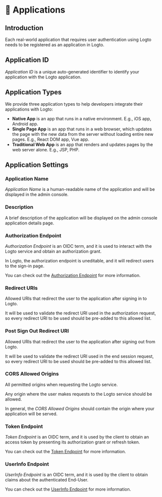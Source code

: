# 📱 Applications

## Introduction

Each real-world application that requires user authentication using Logto needs to be registered as an application in Logto.

## Application ID

_Application ID_ is a unique auto-generated identifier to identify your application with the Logto application.

## Application Types

We provide three application types to help developers integrate their applications with Logto:

- **Native App** is an app that runs in a native environment. E.g., iOS app, Android app.
- **Single Page App** is an app that runs in a web browser, which updates the page with the new data from the server without loading entire new pages. E.g., React DOM app, Vue app.
- **Traditional Web App** is an app that renders and updates pages by the web server alone. E.g., JSP, PHP.

## Application Settings

### Application Name

_Application Name_ is a human-readable name of the application and will be displayed in the admin console.

### Description

A brief description of the application will be displayed on the admin console application details page.

### Authorization Endpoint

_Authorization Endpoint_ is an OIDC term, and it is used to interact with the Logto service and obtain an authorization grant.

In Logto, the authorization endpoint is uneditable, and it will redirect users to the sign-in page.

You can check out the [Authorization Endpoint](https://openid.net/specs/openid-connect-core-1_0.html#AuthorizationEndpoint) for more information.

### Redirect URIs

Allowed URIs that redirect the user to the application after signing in to Logto.

It will be used to validate the redirect URI used in the authorization request, so every redirect URI to be used should be pre-added to this allowed list.

### Post Sign Out Redirect URI

Allowed URIs that redirect the user to the application after signing out from Logto.

It will be used to validate the redirect URI used in the end session request, so every redirect URI to be used should be pre-added to this allowed list.

### CORS Allowed Origins

All permitted origins when requesting the Logto service.

Any origin where the user makes requests to the Logto service should be allowed.

In general, the _CORS Allowed Origins_ should contain the origin where your application will be served.

### Token Endpoint

_Token Endpoint_ is an OIDC term, and it is used by the client to obtain an access token by presenting its authorization grant or refresh token.

You can check out the [Token Endpoint](https://openid.net/specs/openid-connect-core-1_0.html#TokenEndpoint) for more information.

### UserInfo Endpoint

_UserInfo Endpoint_ is an OIDC term, and it is used by the client to obtain claims about the authenticated End-User.

You can check out the [UserInfo Endpoint](https://openid.net/specs/openid-connect-core-1_0.html#UserInfo) for more information.
